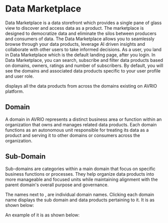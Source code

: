 #	Data Marketplace

Data Marketplace is a data storefront which provides a single pane of glass view to discover and access data as a product. The marketplace is designed to democratize data and eliminate the silos between producers and consumers of data. The Data Marketplace allows you to seamlessly browse through your data products, leverage AI driven insights and collaborate with other users to take informed decisions.
As a user, you land in Data Marketplace which is the default landing page, after you login.
In Data Marketplace, you can search, subscribe and filter data products based on domains, owners, ratings and number of subscribers. By default, you will see the domains and associated data products specific to your user profile and user role. 

  displays all the data products from across the domains existing on AVRIO platform.

##	Domain 
A domain in AVRIO represents a distinct business area or function within an organization that owns and manages related data products. Each domain functions as an autonomous unit responsible for treating its data as a product and serving it to other domains or consumers across the organization.

##	Sub-Domain 
Sub-domains are categories within a main domain that focus on specific business functions or processes. They help organize data products into more manageable and focused units while maintaining alignment with the parent domain's overall purpose and governance.

The names next to  , are individual domain names.
Clicking each domain name displays the sub domain and data products pertaining to it.
It is as shown below:

An example of it is as shown below:
